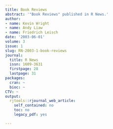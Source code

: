 ```yaml
---
title: Book Reviews
abstract: '"Book Reviews" published in R News.'
author:
- name: Kevin Wright
- name: Andy Liaw
- name: Friedrich Leisch
date: '2003-06-01'
volume: 3
issue: 1
slug: RN-2003-1-book-reviews
journal:
  title: R News
  issn: 1609-3631
  firstpage: 28
  lastpage: 31
packages:
  cran: ~
  bioc: ~
CTV: ~
output:
  rjtools::rjournal_web_article:
    self_contained: no
    toc: no
    legacy_pdf: yes

---
```

